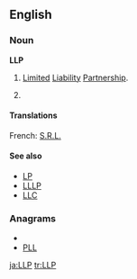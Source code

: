 ==English==
{{wikipedia}}

===Noun===
'''LLP'''

# {{business}}{{legal}} [[limited|Limited]] [[liability|Liability]] [[partnership|Partnership]].
# {{computing}} {{initialism of|Laser Light Plane}}

====Translations====
French: [[S.R.L.]]

====See also====
* [[LP]]
* [[LLLP]]
* [[LLC]]

===Anagrams===
* {{alphagram|llp}}
* [[PLL#English|PLL]]

[[ja:LLP]]
[[tr:LLP]]